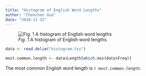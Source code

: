 ```yaml
---
title: "Histogram of English Word Lengths"
author: "Chenchen Guo"
date: "2018-11-22"
---
```


![*Fig. 1* A histogram of English word lengths](histogram.png)

```r
data <- read.delim("histogram.tsv")
```

```r
most.common.length <- data$Length[which.max(data$Freq)]
```

The most common English word length is `r most.common.length`.